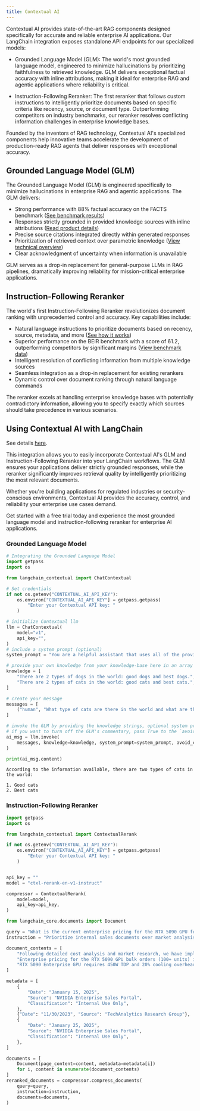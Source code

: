 ```yaml
---
title: Contextual AI
---
```


Contextual AI provides state-of-the-art RAG components designed specifically for accurate and reliable enterprise AI applications. Our LangChain integration exposes standalone API endpoints for our specialized models:

- Grounded Language Model (GLM): The world's most grounded language model, engineered to minimize hallucinations by prioritizing faithfulness to retrieved knowledge. GLM delivers exceptional factual accuracy with inline attributions, making it ideal for enterprise RAG and agentic applications where reliability is critical.

- Instruction-Following Reranker: The first reranker that follows custom instructions to intelligently prioritize documents based on specific criteria like recency, source, or document type. Outperforming competitors on industry benchmarks, our reranker resolves conflicting information challenges in enterprise knowledge bases.

Founded by the inventors of RAG technology, Contextual AI's specialized components help innovative teams accelerate the development of production-ready RAG agents that deliver responses with exceptional accuracy.

## Grounded Language Model (GLM)

The Grounded Language Model (GLM) is engineered specifically to minimize hallucinations in enterprise RAG and agentic applications. The GLM delivers:

- Strong performance with 88% factual accuracy on the FACTS benchmark ([See benchmark results](https://venturebeat.com/ai/contextual-ais-new-ai-model-crushes-gpt-4o-in-accuracy-heres-why-it-matters/))
- Responses strictly grounded in provided knowledge sources with inline attributions ([Read product details](https://contextual.ai/blog/introducing-grounded-language-model/))
- Precise source citations integrated directly within generated responses
- Prioritization of retrieved context over parametric knowledge ([View technical overview](https://contextual.ai/blog/platform-benchmarks-2025/))
- Clear acknowledgment of uncertainty when information is unavailable

GLM serves as a drop-in replacement for general-purpose LLMs in RAG pipelines, dramatically improving reliability for mission-critical enterprise applications.

## Instruction-Following Reranker

The world's first Instruction-Following Reranker revolutionizes document ranking with unprecedented control and accuracy. Key capabilities include:

- Natural language instructions to prioritize documents based on recency, source, metadata, and more ([See how it works](https://contextual.ai/blog/introducing-instruction-following-reranker/))
- Superior performance on the BEIR benchmark with a score of 61.2, outperforming competitors by significant margins ([View benchmark data](https://contextual.ai/blog/platform-benchmarks-2025/))
- Intelligent resolution of conflicting information from multiple knowledge sources
- Seamless integration as a drop-in replacement for existing rerankers
- Dynamic control over document ranking through natural language commands

The reranker excels at handling enterprise knowledge bases with potentially contradictory information, allowing you to specify exactly which sources should take precedence in various scenarios.

## Using Contextual AI with LangChain

See details [here](/oss/python/integrations/chat/contextual).

This integration allows you to easily incorporate Contextual AI's GLM and Instruction-Following Reranker into your LangChain workflows. The GLM ensures your applications deliver strictly grounded responses, while the reranker significantly improves retrieval quality by intelligently prioritizing the most relevant documents.

Whether you're building applications for regulated industries or security-conscious environments, Contextual AI provides the accuracy, control, and reliability your enterprise use cases demand.

Get started with a free trial today and experience the most grounded language model and instruction-following reranker for enterprise AI applications.

### Grounded Language Model


```python
# Integrating the Grounded Language Model
import getpass
import os

from langchain_contextual import ChatContextual

# Set credentials
if not os.getenv("CONTEXTUAL_AI_API_KEY"):
    os.environ["CONTEXTUAL_AI_API_KEY"] = getpass.getpass(
        "Enter your Contextual API key: "
    )

# initialize Contextual llm
llm = ChatContextual(
    model="v1",
    api_key="",
)
# include a system prompt (optional)
system_prompt = "You are a helpful assistant that uses all of the provided knowledge to answer the user's query to the best of your ability."

# provide your own knowledge from your knowledge-base here in an array of string
knowledge = [
    "There are 2 types of dogs in the world: good dogs and best dogs.",
    "There are 2 types of cats in the world: good cats and best cats.",
]

# create your message
messages = [
    ("human", "What type of cats are there in the world and what are the types?"),
]

# invoke the GLM by providing the knowledge strings, optional system prompt
# if you want to turn off the GLM's commentary, pass True to the `avoid_commentary` argument
ai_msg = llm.invoke(
    messages, knowledge=knowledge, system_prompt=system_prompt, avoid_commentary=True
)

print(ai_msg.content)
```
```output
According to the information available, there are two types of cats in the world:

1. Good cats
2. Best cats
```
### Instruction-Following Reranker


```python
import getpass
import os

from langchain_contextual import ContextualRerank

if not os.getenv("CONTEXTUAL_AI_API_KEY"):
    os.environ["CONTEXTUAL_AI_API_KEY"] = getpass.getpass(
        "Enter your Contextual API key: "
    )


api_key = ""
model = "ctxl-rerank-en-v1-instruct"

compressor = ContextualRerank(
    model=model,
    api_key=api_key,
)

from langchain_core.documents import Document

query = "What is the current enterprise pricing for the RTX 5090 GPU for bulk orders?"
instruction = "Prioritize internal sales documents over market analysis reports. More recent documents should be weighted higher. Enterprise portal content supersedes distributor communications."

document_contents = [
    "Following detailed cost analysis and market research, we have implemented the following changes: AI training clusters will see a 15% uplift in raw compute performance, enterprise support packages are being restructured, and bulk procurement programs (100+ units) for the RTX 5090 Enterprise series will operate on a $2,899 baseline.",
    "Enterprise pricing for the RTX 5090 GPU bulk orders (100+ units) is currently set at $3,100-$3,300 per unit. This pricing for RTX 5090 enterprise bulk orders has been confirmed across all major distribution channels.",
    "RTX 5090 Enterprise GPU requires 450W TDP and 20% cooling overhead.",
]

metadata = [
    {
        "Date": "January 15, 2025",
        "Source": "NVIDIA Enterprise Sales Portal",
        "Classification": "Internal Use Only",
    },
    {"Date": "11/30/2023", "Source": "TechAnalytics Research Group"},
    {
        "Date": "January 25, 2025",
        "Source": "NVIDIA Enterprise Sales Portal",
        "Classification": "Internal Use Only",
    },
]

documents = [
    Document(page_content=content, metadata=metadata[i])
    for i, content in enumerate(document_contents)
]
reranked_documents = compressor.compress_documents(
    query=query,
    instruction=instruction,
    documents=documents,
)
```
